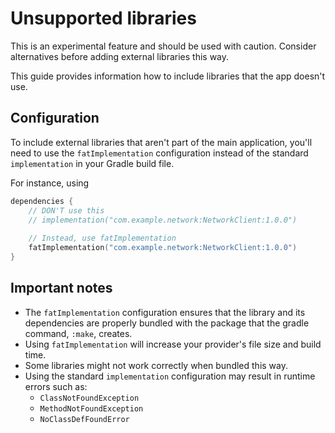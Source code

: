 # Unsupported libraries

<Caution>
    This is an experimental feature and should be used with caution. Consider alternatives before adding external libraries this way.
</Caution>

This guide provides information how to include libraries that the app doesn't use.

## Configuration

To include external libraries that aren't part of the main application, you'll need to use the `fatImplementation` configuration instead of the standard `implementation` in your Gradle build file.

For instance, using 

```kotlin
dependencies {
    // DON'T use this
    // implementation("com.example.network:NetworkClient:1.0.0")
    
    // Instead, use fatImplementation
    fatImplementation("com.example.network:NetworkClient:1.0.0")
}
```

## Important notes

- The `fatImplementation` configuration ensures that the library and its dependencies are properly bundled with the package that the gradle command, `:make`, creates.
- Using `fatImplementation` will increase your provider's file size and build time.
- Some libraries might not work correctly when bundled this way.
- Using the standard `implementation` configuration may result in runtime errors such as:
  - `ClassNotFoundException`
  - `MethodNotFoundException`
  - `NoClassDefFoundError`